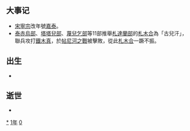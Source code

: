 {{yearTOC|1201|西夏'''[[天慶_(西夏)|天慶]]八年'''；金'''[[泰和_(金朝)|泰和]]元年'''；西辽'''[[天禧_(西遼)|天禧]]二十四年'''；南宋'''[[嘉泰|嘉泰]]元年'''；大理'''[[鳳曆_(大理)|鳳曆]]二年？'''；越南'''[[天資嘉瑞|天資嘉瑞]]十五年'''；日本'''[[正治_(日本)|正治]]三年'''，'''[[建仁|建仁]]元年'''}}

== 大事记 ==
*[[宋寧宗|宋寧宗]]改年號[[嘉泰|嘉泰]]。
*[[泰赤烏部|泰赤烏部]]、[[塔塔兒部|塔塔兒部]]、[[蔑兒乞部|蔑兒乞部]]等11部推舉[[札達蘭部|札達蘭部]]的[[札木合|札木合]]為「古兒汗」，聯兵攻打[[鐵木真|鐵木真]]，於[[帖尼河之戰|帖尼河之戰]]被擊敗，從此[[札木合|札木合]]一蹶不振。

== 出生 ==
*

== 逝世 ==
{{Wikisource year mention}}
*

[[Category:1201年|*]]
[[Category:1200年代|1年]]
[[Category:13世纪各年|0]]